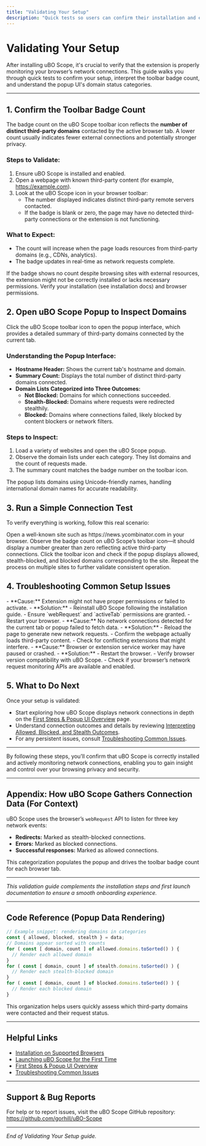 ```yaml
---
title: "Validating Your Setup"
description: "Quick tests so users can confirm their installation and ensure the extension is monitoring connections. Includes checking the badge count, opening websites, and interpreting allowed/blocked domain displays in the popup."
---
```


# Validating Your Setup

After installing uBO Scope, it's crucial to verify that the extension is properly monitoring your browser’s network connections. This guide walks you through quick tests to confirm your setup, interpret the toolbar badge count, and understand the popup UI's domain status categories.

---

## 1. Confirm the Toolbar Badge Count

The badge count on the uBO Scope toolbar icon reflects the **number of distinct third-party domains** contacted by the active browser tab. A lower count usually indicates fewer external connections and potentially stronger privacy.

### Steps to Validate:

1. Ensure uBO Scope is installed and enabled.
2. Open a webpage with known third-party content (for example, https://example.com).
3. Look at the uBO Scope icon in your browser toolbar:
   - The number displayed indicates distinct third-party remote servers contacted.
   - If the badge is blank or zero, the page may have no detected third-party connections or the extension is not functioning.

### What to Expect:

- The count will increase when the page loads resources from third-party domains (e.g., CDNs, analytics).
- The badge updates in real-time as network requests complete.

<Tip>
If the badge shows no count despite browsing sites with external resources, the extension might not be correctly installed or lacks necessary permissions. Verify your installation (see installation docs) and browser permissions.
</Tip>

## 2. Open uBO Scope Popup to Inspect Domains

Click the uBO Scope toolbar icon to open the popup interface, which provides a detailed summary of third-party domains connected by the current tab.

### Understanding the Popup Interface:

- **Hostname Header:** Shows the current tab's hostname and domain.
- **Summary Count:** Displays the total number of distinct third-party domains connected.
- **Domain Lists Categorized into Three Outcomes:**
  - **Not Blocked:** Domains for which connections succeeded.
  - **Stealth-Blocked:** Domains where requests were redirected stealthily.
  - **Blocked:** Domains where connections failed, likely blocked by content blockers or network filters.

### Steps to Inspect:

1. Load a variety of websites and open the uBO Scope popup.
2. Observe the domain lists under each category. They list domains and the count of requests made.
3. The summary count matches the badge number on the toolbar icon.

<Note>
The popup lists domains using Unicode-friendly names, handling international domain names for accurate readability.
</Note>

## 3. Run a Simple Connection Test

To verify everything is working, follow this real scenario:

<Steps>
<Step title="Navigate to a popular website">
Open a well-known site such as https://news.ycombinator.com in your browser.
</Step>
<Step title="Check the toolbar badge">
Observe the badge count on uBO Scope’s toolbar icon—it should display a number greater than zero reflecting active third-party connections.
</Step>
<Step title="Open the popup and review domains">
Click the toolbar icon and check if the popup displays allowed, stealth-blocked, and blocked domains corresponding to the site.
</Step>
<Step title="Test with multiple sites">
Repeat the process on multiple sites to further validate consistent operation.
</Step>
</Steps>

## 4. Troubleshooting Common Setup Issues

<AccordionGroup title="Troubleshooting Tips">
<Accordion title="No badge count appears">
- **Cause:** Extension might not have proper permissions or failed to activate.
- **Solution:**
  - Reinstall uBO Scope following the installation guide.
  - Ensure `webRequest` and `activeTab` permissions are granted.
  - Restart your browser.
</Accordion>
<Accordion title="Popup shows 'NO DATA' or empty sections">
- **Cause:** No network connections detected for the current tab or popup failed to fetch data.
- **Solution:**
  - Reload the page to generate new network requests.
  - Confirm the webpage actually loads third-party content.
  - Check for conflicting extensions that might interfere.
</Accordion>
<Accordion title="Badge count seems incorrect or never updates">
- **Cause:** Browser or extension service worker may have paused or crashed.
- **Solution:**
  - Restart the browser.
  - Verify browser version compatibility with uBO Scope.
  - Check if your browser’s network request monitoring APIs are available and enabled.
</Accordion>
</AccordionGroup>

## 5. What to Do Next

Once your setup is validated:

- Start exploring how uBO Scope displays network connections in depth on the [First Steps & Popup UI Overview](/guides-main/getting-started-ubo-scope/first-steps-and-ui-overview) page.
- Understand connection outcomes and details by reviewing [Interpreting Allowed, Blocked, and Stealth Outcomes](/guides-main/everyday-use-patterns/interpreting-request-outcomes).
- For any persistent issues, consult [Troubleshooting Common Issues](/getting-started/validation-support/troubleshooting).

---

By following these steps, you’ll confirm that uBO Scope is correctly installed and actively monitoring network connections, enabling you to gain insight and control over your browsing privacy and security.

---

## Appendix: How uBO Scope Gathers Connection Data (For Context)

uBO Scope uses the browser’s `webRequest` API to listen for three key network events:

- **Redirects:** Marked as stealth-blocked connections.
- **Errors:** Marked as blocked connections.
- **Successful responses:** Marked as allowed connections.

This categorization populates the popup and drives the toolbar badge count for each browser tab.



---

*This validation guide complements the installation steps and first launch documentation to ensure a smooth onboarding experience.*


---

## Code Reference (Popup Data Rendering)

```javascript
// Example snippet: rendering domains in categories
const { allowed, blocked, stealth } = data;
// Domains appear sorted with counts
for ( const [ domain, count ] of allowed.domains.toSorted() ) {
  // Render each allowed domain
}
for ( const [ domain, count ] of stealth.domains.toSorted() ) {
  // Render each stealth-blocked domain
}
for ( const [ domain, count ] of blocked.domains.toSorted() ) {
  // Render each blocked domain
}
```

This organization helps users quickly assess which third-party domains were contacted and their request status.

---

## Helpful Links
- [Installation on Supported Browsers](/getting-started/onboarding/install-browsers)
- [Launching uBO Scope for the First Time](/getting-started/onboarding/first-launch)
- [First Steps & Popup UI Overview](/guides-main/getting-started-ubo-scope/first-steps-and-ui-overview)
- [Troubleshooting Common Issues](/getting-started/validation-support/troubleshooting)


---

## Support & Bug Reports
For help or to report issues, visit the uBO Scope GitHub repository:
https://github.com/gorhill/uBO-Scope


---

*End of Validating Your Setup guide.*